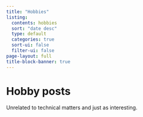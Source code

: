 ```yaml
---
title: "Hobbies"
listing:
  contents: hobbies
  sort: "date desc"
  type: default
  categories: true
  sort-ui: false
  filter-ui: false
page-layout: full
title-block-banner: true
---
```

# Hobby posts

Unrelated to technical matters and just as interesting.
